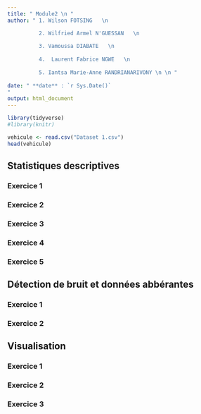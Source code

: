 ---
title: " Module2 \n "
author: " 1. Wilson FOTSING   \n  

          2. Wilfried Armel N'GUESSAN   \n   
          
          3. Vamoussa DIABATE   \n  
          
          4.  Laurent Fabrice NGWE   \n
          
          5. Iantsa Marie-Anne RANDRIANARIVONY \n \n "  
          
date: " **date** : `r Sys.Date()` 
"
output: html_document
---

```{r libairies, include=FALSE}
library(tidyverse)
#library(knitr)
```

```{r dataset}
vehicule <- read.csv("Dataset 1.csv")
head(vehicule)
```

## Statistiques descriptives

### Exercice 1

### Exercice 2

### Exercice 3

### Exercice 4

### Exercice 5

## Détection de bruit et données abbérantes

### Exercice 1

### Exercice 2 


## Visualisation

### Exercice 1

### Exercice 2

### Exercice 3




